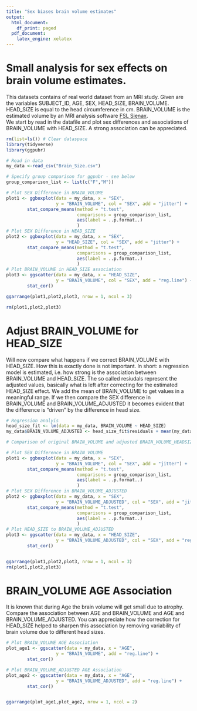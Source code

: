 ```yaml
---
title: "Sex biases brain volume estimates"
output:
  html_document:
    df_print: paged
  pdf_document: 
    latex_engine: xelatex
---
```


# Small analysis for sex effects on brain volume estimates.
This datasets contains of real world dataset from an MRI study. Given are the variables SUBJECT_ID, AGE, SEX, HEAD_SIZE, BRAIN_VOLUME. HEAD_SIZE is equal to the head circumference in cm. BRAIN_VOLUME is the estimated volume by an MRI analysis software [FSL Sienax](https://fsl.fmrib.ox.ac.uk/fsl/fslwiki/SIENA).  
We start by  read in the datafile and plot sex differences and associations of BRAIN_VOLUME with HEAD_SIZE. A strong association can be appreciated.

```r
rm(list=ls()) # Clear dataspace
library(tidyverse)
library(ggpubr)

# Read in data
my_data <-read_csv("Brain_Size.csv")

# Specify group comparison for ggpubr - see below
group_comparison_list <- list(c("F","M")) 

# Plot SEX Difference in BRAIN_VOLUME
plot1 <- ggboxplot(data = my_data, x = "SEX", 
                   y = "BRAIN_VOLUME", col = "SEX", add = "jitter") +
        stat_compare_means(method = "t.test", 
                           comparisons = group_comparison_list,
                           aes(label = ..p.format..) 
                           )
# Plot SEX Difference in HEAD_SIZE
plot2 <- ggboxplot(data = my_data, x = "SEX", 
                   y = "HEAD_SIZE", col = "SEX", add = "jitter") +
        stat_compare_means(method = "t.test", 
                           comparisons = group_comparison_list,
                           aes(label = ..p.format..) 
                           )
# Plot BRAIN_VOLUME in HEAD_SIZE association
plot3 <- ggscatter(data = my_data, x = "HEAD_SIZE", 
                   y = "BRAIN_VOLUME", col = "SEX", add = "reg.line") +
        stat_cor()

ggarrange(plot1,plot2,plot3, nrow = 1, ncol = 3)

rm(plot1,plot2,plot3)

```

# Adjust BRAIN_VOLUME for HEAD_SIZE
Will now compare what happens if we correct BRAIN_VOLUME with HEAD_SIZE. How this is exactly done is not important. In short: a regression model is estimated, i.e. how strong is the association between BRAIN_VOLUME and HEAD_SIZE. The so called resiudals represent the adjusted values, basically what is left after correcting for the estimated HEAD_SIZE effect. We add the mean of BRAIN_VOLUME to get values in a meaningful range.
If we then compare the SEX difference in BRAIN_VOLUME and BRAIN_VOLUME_ADJUSTED it becomes evident that the difference is "driven" by the difference in head size.

```r
# Regression analyis
head_size_fit <- lm(data = my_data, BRAIN_VOLUME ~ HEAD_SIZE)
my_data$BRAIN_VOLUME_ADJUSTED <- head_size_fit$residuals + mean(my_data$BRAIN_VOLUME)

# Comparison of original BRAIN_VOLUME and adjusted BRAIN_VOLUME_HEADSIZE_ADJ

# Plot SEX Difference in BRAIN_VOLUME
plot1 <- ggboxplot(data = my_data, x = "SEX", 
                   y = "BRAIN_VOLUME", col = "SEX", add = "jitter") +
        stat_compare_means(method = "t.test", 
                           comparisons = group_comparison_list,
                           aes(label = ..p.format..) 
                           )
# Plot SEX Difference in BRAIN_VOLUME_ADJUSTED
plot2 <- ggboxplot(data = my_data, x = "SEX", 
                   y = "BRAIN_VOLUME_ADJUSTED", col = "SEX", add = "jitter") +
        stat_compare_means(method = "t.test", 
                           comparisons = group_comparison_list,
                           aes(label = ..p.format..) 
                           )
# Plot HEAD_SIZE to BRAIN_VOLUME_ADJUSTED
plot3 <- ggscatter(data = my_data, x = "HEAD_SIZE", 
                   y = "BRAIN_VOLUME_ADJUSTED", col = "SEX", add = "reg.line") +
        stat_cor()


ggarrange(plot1,plot2,plot3, nrow = 1, ncol = 3)
rm(plot1,plot2,plot3)

```

# BRAIN_VOLUME AGE Association
It is known that during Age the brain volume will get small due to atrophy. Compare the association between AGE and BRAIN_VOLUME and AGE and BRAIN_VOLUME_ADJUSTED. You can appreciate how the correction for HEAD_SIZE helped to sharpen this association by removing variability of brain volume due to different head sizes.

```r

# Plot BRAIN_VOLUME AGE Association
plot_age1 <- ggscatter(data = my_data, x = "AGE", 
                   y = "BRAIN_VOLUME", add = "reg.line") +
        stat_cor()

# Plot BRAIN_VOLUME_ADJUSTED AGE Association
plot_age2 <- ggscatter(data = my_data, x = "AGE", 
                   y = "BRAIN_VOLUME_ADJUSTED", add = "reg.line") +
        stat_cor()


ggarrange(plot_age1,plot_age2, nrow = 1, ncol = 2)

```

